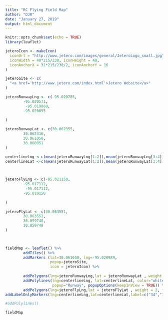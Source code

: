 ```yaml
---
title: "RC Flying Field Map"
author: "DJR"
date: "January 27, 2019"
output: html_document
---
```


```r
knitr::opts_chunk$set(echo = TRUE)
library(leaflet)
```

```r
jeteroIcon <- makeIcon(
  iconUrl = "http://www.jetero.com/images/general/JeteroLogo_small.jpg",
  iconWidth = 40*215/230, iconHeight = 40,
  iconAnchorX = 31*215/230/2, iconAnchorY = 16
)
```

```r
jeteroSite <- c(
  "<a href='http://www.jetero.com/index.html'>Jetero Website</a>"
)
```

```r
jeteroRunwayLng <- c(-95.020785,
        -95.020571,
         -95.019860,
        -95.020095
        
)

jeteroRunwayLat <- c(30.062355,
        30.062416, 
        30.061050,
        30.060951
)

centerlineLng <-c(mean(jeteroRunwayLng[1:2]),mean(jeteroRunwayLng[3:4]))
centerlineLat <-c(mean(jeteroRunwayLat[1:2]),mean(jeteroRunwayLat[3:4]))       

  
```


```r
jeteroFlyLng <- c(-95.021150,
        -95.017112,
         -95.017112,
        -95.019150
        
)

jeteroFlyLat <- c(30.063551,
        30.063551, 
        30.059748,
        30.059748
)

  
```

```r

fieldMap <- leaflet() %>% 
        addTiles() %>%
        addMarkers (lat=30.061658, lng=-95.020989,
                    popup=jeteroSite,
                    icon = jeteroIcon) %>%  
        
        addPolygons(lng=jeteroRunwayLng,lat = jeteroRunwayLat , weight = 2, fillColor = "black", fillOpacity=1,color="black", opacity = 1) %>%
        addPolylines(lng=centerlineLng, lat=centerlineLat, color="white",opacity = 1,dashArray = "4", weight=3,
                     popup="Runway", popupOptions(keepInView = TRUE)) %>%
        addPolygons(lng=jeteroFlyLng,lat = jeteroFlyLat , weight = 2, fillColor = "green", color="red",popup = "Flyover Area", popupOptions(keepInView = TRUE)) %>%
addLabelOnlyMarkers(lng=centerlineLng,lat=centerlineLat,label=c("34","16"), labelOptions=labelOptions(noHide = T, textOnly = F, direction="center",style=list("color"="black","font-size"="10px")))

#addPolylines()

fieldMap

```


